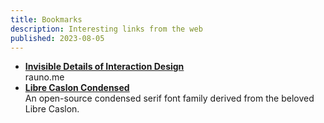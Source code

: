 ```yaml
---
title: Bookmarks
description: Interesting links from the web
published: 2023-08-05
---
```


- **[Invisible Details of Interaction Design](https://rauno.me/craft/interaction-design)**<br/><span>rauno.me</span>
- **[Libre Caslon Condensed](https://github.com/ertekinno/libre-caslon-condensed)**<br/><span>An open-source condensed serif font family derived from the beloved Libre Caslon.</span>
